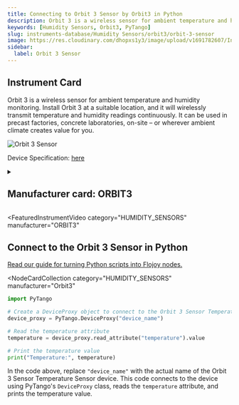 ```yaml
---
title: Connecting to Orbit 3 Sensor by Orbit3 in Python
description: Orbit 3 is a wireless sensor for ambient temperature and humidity monitoring. Install Orbit 3 at a suitable location, and it will wirelessly transmit temperature and humidity readings continuously. It can be used in precast factories, concrete laboratories, on-site – or wherever ambient climate creates value for you.
keywords: [Humidity Sensors, Orbit3, PyTango]
slug: instruments-database/Humidity Sensors/orbit3/orbit-3-sensor
image: https://res.cloudinary.com/dhopxs1y3/image/upload/v1691782607/Instruments/Temperature%20Sensor/Orbit-3-Sensor/Orbit-3-Sensor.webp
sidebar:
  label: Orbit 3 Sensor
---
```



## Instrument Card

Orbit 3 is a wireless sensor for ambient temperature and humidity monitoring. Install Orbit 3 at a suitable location, and it will wirelessly transmit temperature and humidity readings continuously. It can be used in precast factories, concrete laboratories, on-site – or wherever ambient climate creates value for you.

![Orbit 3 Sensor](https://res.cloudinary.com/dhopxs1y3/image/upload/v1691782607/Instruments/Temperature%20Sensor/Orbit-3-Sensor/Orbit-3-Sensor.webp)

Device Specification: [here](https://maturix.com/wp-content/uploads/2023/03/Orbit-3_V1.5_February2022-1.pdf)

<details style={{ marginTop: "15px"}}>
<summary><h2 style={{display:'inline'}}>Manufacturer card: ORBIT3</h2></summary>

![ORBIT3](https://res.cloudinary.com/dhopxs1y3/image/upload/v1692806128/Instruments/Vendor%20Logos/Maturix.png)

Maturix® is the smart solution addressing the needs of the construction and concrete industry. Our aim is to increase the ease of collecting, analysing and understanding your businesses data, through wireless sensing solutions.

- Headquarters: Denmark
- Yearly Revenue (millions, USD): 5
- Vendor Website: [here](https://maturix.com/)

</details>


<FeaturedInstrumentVideo
  category="HUMIDITY_SENSORS"
  manufacturer="ORBIT3"
></FeaturedInstrumentVideo>

## Connect to the Orbit 3 Sensor in Python

[Read our guide for turning Python scripts into Flojoy nodes.](https://docs.flojoy.ai/contribution/blocks/custom-flojoy-block/)


<Tabs>
<TabItem value="Flojoy" label="Flojoy" className="flojoy-instrument-tabs">

<NodeCardCollection
  category="HUMIDITY_SENSORS"
  manufacturer="Orbit3"
></NodeCardCollection>

</TabItem>
<TabItem value="PyTango" label="PyTango">

```python
import PyTango

# Create a DeviceProxy object to connect to the Orbit 3 Sensor Temperature Sensor
device_proxy = PyTango.DeviceProxy("device_name")

# Read the temperature attribute
temperature = device_proxy.read_attribute("temperature").value

# Print the temperature value
print("Temperature:", temperature)
```

In the code above, replace `"device_name"` with the actual name of the Orbit 3 Sensor Temperature Sensor device. This code connects to the device using PyTango's `DeviceProxy` class, reads the `temperature` attribute, and prints the temperature value.

</TabItem>
</Tabs>
